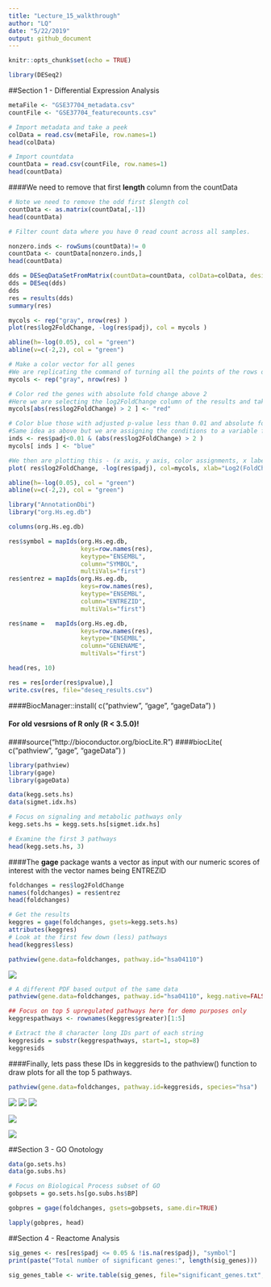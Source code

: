 ```yaml
---
title: "Lecture_15_walkthrough"
author: "LQ"
date: "5/22/2019"
output: github_document
---
```


```r
knitr::opts_chunk$set(echo = TRUE)
```

```r
library(DESeq2)
```

##Section 1 - Differential Expression Analysis

```r
metaFile <- "GSE37704_metadata.csv"
countFile <- "GSE37704_featurecounts.csv"
```

```r
# Import metadata and take a peek
colData = read.csv(metaFile, row.names=1)
head(colData)
```

```r
# Import countdata
countData = read.csv(countFile, row.names=1)
head(countData)
```
####We need to remove that first **length** column from the countData
```r
# Note we need to remove the odd first $length col
countData <- as.matrix(countData[,-1])
head(countData)
```


```r
# Filter count data where you have 0 read count across all samples.

nonzero.inds <- rowSums(countData)!= 0
countData <- countData[nonzero.inds,]
head(countData)

```

```r
dds = DESeqDataSetFromMatrix(countData=countData, colData=colData, design=~condition)
dds = DESeq(dds)
dds
res = results(dds)
summary(res)
```


```r
mycols <- rep("gray", nrow(res) )
plot(res$log2FoldChange, -log(res$padj), col = mycols )

abline(h=-log(0.05), col = "green")
abline(v=c(-2,2), col = "green")
```

```r
# Make a color vector for all genes
#We are replicating the command of turning all the points of the rows of res to gray and assigning the name of "mycols"
mycols <- rep("gray", nrow(res) )

# Color red the genes with absolute fold change above 2
#Here we are selecting the log2FoldChange column of the results and taking its absolute value.  When this is greater than two within "mycols", this will change these points to red
mycols[abs(res$log2FoldChange) > 2 ] <- "red"

# Color blue those with adjusted p-value less than 0.01 and absolute fold change more than 2
#Same idea as above but we are assigning the conditions to a variable for ease.  We then are commanding R to change all of the points which match the paramaters of "inds" within mycols to blue
inds <- res$padj<0.01 & (abs(res$log2FoldChange) > 2 )
mycols[ inds ] <- "blue"

#We then are plotting this - (x axis, y axis, color assignments, x labels, y labels)
plot( res$log2FoldChange, -log(res$padj), col=mycols, xlab="Log2(FoldChange)", ylab="-Log(P-value)" )

abline(h=-log(0.05), col = "green")
abline(v=c(-2,2), col = "green")
```


```r
library("AnnotationDbi")
library("org.Hs.eg.db")

columns(org.Hs.eg.db)
```

```r
res$symbol = mapIds(org.Hs.eg.db,
                    keys=row.names(res), 
                    keytype="ENSEMBL",
                    column="SYMBOL",
                    multiVals="first")
res$entrez = mapIds(org.Hs.eg.db,
                    keys=row.names(res),
                    keytype="ENSEMBL",
                    column="ENTREZID",
                    multiVals="first")

res$name =   mapIds(org.Hs.eg.db,
                    keys=row.names(res),
                    keytype="ENSEMBL",
                    column="GENENAME",
                    multiVals="first")

head(res, 10)

```

```r
res = res[order(res$pvalue),]
write.csv(res, file="deseq_results.csv")
```

####BiocManager::install( c("pathview", "gage", "gageData") )

#### For old vesrsions of R only (R < 3.5.0)!
####source("http://bioconductor.org/biocLite.R")
####biocLite( c("pathview", "gage", "gageData") )
```r
library(pathview)
library(gage)
library(gageData)
```


```r
data(kegg.sets.hs)
data(sigmet.idx.hs)

# Focus on signaling and metabolic pathways only
kegg.sets.hs = kegg.sets.hs[sigmet.idx.hs]

# Examine the first 3 pathways
head(kegg.sets.hs, 3)
```

####The **gage** package wants a vector as input with our numeric scores of interest with the vector names being ENTREZID
```r
foldchanges = res$log2FoldChange
names(foldchanges) = res$entrez
head(foldchanges)
```

```r
# Get the results
keggres = gage(foldchanges, gsets=kegg.sets.hs)
attributes(keggres)
# Look at the first few down (less) pathways
head(keggres$less)
```

```r
pathview(gene.data=foldchanges, pathway.id="hsa04110")
```

![](hsa04110.pathview.png)


```r
# A different PDF based output of the same data
pathview(gene.data=foldchanges, pathway.id="hsa04110", kegg.native=FALSE)
```

```r
## Focus on top 5 upregulated pathways here for demo purposes only
keggrespathways <- rownames(keggres$greater)[1:5]

# Extract the 8 character long IDs part of each string
keggresids = substr(keggrespathways, start=1, stop=8)
keggresids
```

####Finally, lets pass these IDs in keggresids to the pathview() function to draw plots for all the top 5 pathways.
```r
pathview(gene.data=foldchanges, pathway.id=keggresids, species="hsa")
```

![](hsa04640.pathview.png)
![](hsa04630.pathview.png)
![](hsa00140.pathview.png)

![](hsa04142.pathview.png)

![](hsa04330.pathview.png)

##Section 3 - GO Onotology

```r
data(go.sets.hs)
data(go.subs.hs)

# Focus on Biological Process subset of GO
gobpsets = go.sets.hs[go.subs.hs$BP]

gobpres = gage(foldchanges, gsets=gobpsets, same.dir=TRUE)

lapply(gobpres, head)
```

##Section 4 - Reactome Analysis

```r
sig_genes <- res[res$padj <= 0.05 & !is.na(res$padj), "symbol"]
print(paste("Total number of significant genes:", length(sig_genes)))
```


```r
sig_genes_table <- write.table(sig_genes, file="significant_genes.txt", row.names=FALSE, col.names=FALSE, quote=FALSE)
```





